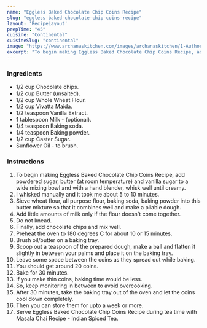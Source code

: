 ---
name: "Eggless Baked Chocolate Chip Coins Recipe"
slug: "eggless-baked-chocolate-chip-coins-recipe"
layout: 'RecipeLayout'
prepTime: "45"
cuisine: "Continental"
cuisineSlug: "continental"
image: "https://www.archanaskitchen.com/images/archanaskitchen/1-Author/anu.mallajosyula-gmail.com/Eggless_chocolate_chip_coins_recipe.JPG"
excerpt: "To begin making Eggless Baked Chocolate Chip Coins Recipe, add powdered sugar, butter at room temperature and vanilla sugar to a wide mixing bowl and with a hand blender, whisk well until creamy"
---

### Ingredients

- 1/2 cup Chocolate chips.
- 1/2 cup Butter (unsalted).
- 1/2 cup Whole Wheat Flour.
- 1/2 cup Vivatta Maida.
- 1/2 teaspoon Vanilla Extract.
- 1 tablespoon Milk - (optional).
- 1/4 teaspoon Baking soda.
- 1/4 teaspoon Baking powder.
- 1/2 cup Caster Sugar.
- Sunflower Oil - to brush.

### Instructions

1. To begin making Eggless Baked Chocolate Chip Coins Recipe, add powdered sugar, butter (at room temperature) and vanilla sugar to a wide mixing bowl and with a hand blender, whisk well until creamy.
1. I whisked manually and it took me about 5 to 10 minutes.
1. Sieve wheat flour, all purpose flour, baking soda, baking powder into this butter mixture so that it combines well and make a pliable dough.
1. Add little amounts of milk only if the flour doesn't come together.
1. Do not knead.
1. Finally, add chocolate chips and mix well.
1. Preheat the oven to 180 degrees C for about 10 or 15 minutes.
1. Brush oil/butter on a baking tray.
1. Scoop out a teaspoon of the prepared dough, make a ball and flatten it slightly in between your palms and place it on the baking tray.
1. Leave some space between the coins as they spread out while baking.
1. You should get around 20 coins.
1. Bake for 30 minutes.
1. If you make thin coins, baking time would be less.
1. So, keep monitoring in between to avoid overcooking.
1. After 30 minutes, take the baking tray out of the oven and let the coins cool down completely.
1. Then you can store them for upto a week or more.
1. Serve Eggless Baked Chocolate Chip Coins Recipe during tea time with Masala Chai Recipe - Indian Spiced Tea.
